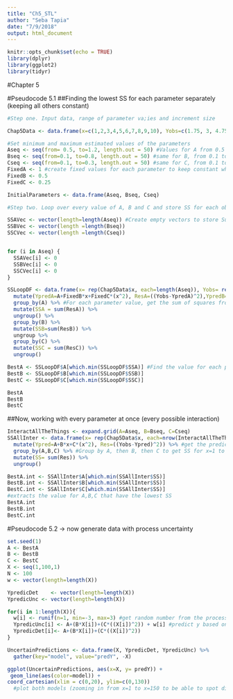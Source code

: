 ```yaml
---
title: "Ch5_STL"
author: "Seba Tapia"
date: "7/9/2018"
output: html_document
---
```


```r
knitr::opts_chunk$set(echo = TRUE)
library(dplyr)
library(ggplot2)
library(tidyr)
```

#Chapter 5

#Pseudocode 5.1
##Finding the lowest SS for each parameter separately (keeping all others constant)
```r

#Step one. Input data, range of parameter va;ies and increment size

Chap5Data <- data.frame(x=c(1,2,3,4,5,6,7,8,9,10), Yobs=c(1.75, 3, 4.75, 7, 9.75, 13, 16.75, 21, 25.75, 31))

#Set minimum and maximum estimated values of the parameters
Aseq <- seq(from= 0.5, to=1.2, length.out = 50) #Values for A from 0.5 to 1.2 by whatever increments that leads to 50 numbers
Bseq <- seq(from=0.1, to=0.8, length.out = 50) #same for B, from 0.1 to 0.8
Cseq <- seq(from=0.1, to=0.3, length.out = 50) #same for C, from 0.1 to 0.3
FixedA <- 1 #create fixed values for each parameter to keep constant while optimizing another
FixedB <- 0.5
FixedC <- 0.25

InitialParameters <- data.frame(Aseq, Bseq, Cseq)

#Step two. Loop over every value of A, B and C and store SS for each observation as 0

SSAVec <- vector(length=length(Aseq)) #Create empty vectors to store Sum of squeares for changing values in each parameter
SSBVec <- vector(length =length(Bseq))
SSCVec <- vector(length =length(Cseq))


for (i in Aseq) {
  SSAVec[i] <- 0
  SSBVec[i] <- 0
  SSCVec[i] <- 0
}

SSLoopDF <- data.frame(x= rep(Chap5Data$x, each=length(Aseq)), Yobs= rep(Chap5Data$Yobs, each=length(Aseq)), A= rep(Aseq, times=length(Chap5Data$x)), B=rep(Bseq, times=length(Chap5Data$x)), C=rep(Cseq, times=length(Chap5Data$x))) %>% #create dataframe where each value for each parameter interacts with every X 
  mutate(YpredA=A+FixedB*x+FixedC*(x^2), ResA=((Yobs-YpredA)^2),YpredB=FixedA+B*x+FixedC*(x^2), ResB=((Yobs-YpredB)^2), YpredC=FixedA+FixedB*x+C*(x^2), ResC= ((Yobs-YpredC)^2)) %>% #create predicted values over one changing parameter while keeping others constant, and calculates the residuals for each observation 
  group_by(A) %>% #For each parameter value, get the sum of squares from x=1  to x=10
  mutate(SSA = sum(ResA)) %>%
  ungroup() %>%
  group_by(B) %>%
  mutate(SSB=sum(ResB)) %>%
  ungroup %>%
  group_by(C) %>% 
  mutate(SSC = sum(ResC)) %>%
  ungroup()

BestA <- SSLoopDF$A[which.min(SSLoopDF$SSA)] #Find the value for each parameter that minimizes SS
BestB <- SSLoopDF$B[which.min(SSLoopDF$SSB)]
BestC <- SSLoopDF$C[which.min(SSLoopDF$SSC)]

BestA
BestB
BestC
```

##Now, working with every parameter at once (every possible interaction)
```r
InteractAllTheThings <- expand.grid(A=Aseq, B=Bseq, C=Cseq)
SSAllInter <- data.frame(x= rep(Chap5Data$x, each=nrow(InteractAllTheThings)), Yobs= rep(Chap5Data$Yobs, each=nrow(InteractAllTheThings)), A=InteractAllTheThings$A, B=InteractAllTheThings$B, C=InteractAllTheThings$C) %>% #create dataframe with every x and observed y crossed with every possible interaction of A*B*C
  mutate(Ypred=A+B*x+C*(x^2), Res=((Yobs-Ypred)^2)) %>% #get the predicted Y
  group_by(A,B,C) %>% #Group by A, then B, then C to get SS for x=1 to x=10 for every possible combination
  mutate(SS= sum(Res)) %>%
  ungroup()

BestA.int <- SSAllInter$A[which.min(SSAllInter$SS)] 
BestB.int <- SSAllInter$B[which.min(SSAllInter$SS)]
BestC.int <- SSAllInter$C[which.min(SSAllInter$SS)]
#extracts the value for A,B,C that have the lowest SS
BestA.int
BestB.int
BestC.int
```

#Pseudocode 5.2 -> now generate data with process uncertainty

```r
set.seed(1)
A <- BestA
B <- BestB
C <- BestC
X <- seq(1,100,1)
N <- 100
w <- vector(length=length(X))

YpredicDet    <- vector(length=length(X))
YpredicUnc <- vector(length=length(X))

for(i in 1:length(X)){
  w[i] <- runif(n=1, min=-3, max=3) #get random number from the process uncertainty distribution for each observation (same than doing w <- runif(n=length(X), min=-3, max=3))
  YpredicUnc[i] <- A+(B*X[i])+(C*((X[i])^2)) + w[i] #predict y based on x and process ncertainty
  YpredicDet[i]<- A+(B*X[i])+(C*((X[i])^2))
}

UncertainPredictions <- data.frame(X, YpredicDet, YpredicUnc) %>%
  gather(key="model", value="predY", -X) 

ggplot(UncertainPredictions, aes(x=X, y= predY)) +
 geom_line(aes(color=model)) +
coord_cartesian(xlim = c(0,20), ylim=c(0,130))
  #plot both models (zooming in from x=1 to x=150 to be able to spot differences)


```



